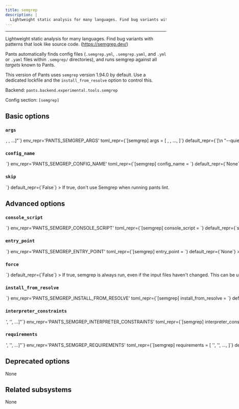 ```yaml
---
title: semgrep
description: |
  Lightweight static analysis for many languages. Find bug variants with patterns that look like source code. (https://semgrep.dev/)
---
```



---

Lightweight static analysis for many languages. Find bug variants with patterns that look like source code. (https://semgrep.dev/)

Pants automatically finds config files (`.semgrep.yml`, `.semgrep.yaml`, and `.yml` or `.yaml` files within `.semgrep/` directories), and runs semgrep against all _targets_ known to Pants.

This version of Pants uses `semgrep` version 1.94.0 by default. Use a dedicated lockfile and the `install_from_resolve` option to control this.

Backend: <span className="color--primary">`pants.backend.experimental.tools.semgrep`</span>

Config section: <span className="color--primary">`[semgrep]`</span>

<span className={styles.options}>

## Basic options

### `args`

<Option
  cli_repr={`--semgrep-args="[<shell_str>, <shell_str>, ...]"`}
  env_repr='PANTS_SEMGREP_ARGS'
  toml_repr={`[semgrep]
args = [
    <shell_str>,
    <shell_str>,
    ...,
]`}
  default_repr={`[\n  "--quiet"\n]`}
>

Arguments to pass directly to Semgrep, e.g. `--semgrep-args='--verbose'`.

This includes --quiet by default to reduce the volume of output.

</Option>

### `config_name`

<Option
  cli_repr={`--semgrep-config-name=<str>`}
  env_repr='PANTS_SEMGREP_CONFIG_NAME'
  toml_repr={`[semgrep]
config_name = <str>`}
  default_repr={`None`}
>

The name of the semgrep config file or directory, which will be discovered and used hierarchically. If using a file, it must have the extension `.yaml` or `.yml`.

URLs and registry names are not supported.

</Option>

### `skip`

<Option
  cli_repr={`--[no-]semgrep-skip`}
  env_repr='PANTS_SEMGREP_SKIP'
  toml_repr={`[semgrep]
skip = <bool>`}
  default_repr={`False`}
>

If true, don&#x27;t use Semgrep when running `pants lint`.

</Option>

## Advanced options

### `console_script`

<Option
  cli_repr={`--semgrep-console-script=<str>`}
  env_repr='PANTS_SEMGREP_CONSOLE_SCRIPT'
  toml_repr={`[semgrep]
console_script = <str>`}
  default_repr={`semgrep`}
>

The console script for the tool. Using this option is generally preferable to (and mutually exclusive with) specifying an `--entry-point` since console script names have a higher expectation of staying stable across releases of the tool. Usually, you will not want to change this from the default.

</Option>

### `entry_point`

<Option
  cli_repr={`--semgrep-entry-point=<str>`}
  env_repr='PANTS_SEMGREP_ENTRY_POINT'
  toml_repr={`[semgrep]
entry_point = <str>`}
  default_repr={`None`}
>

The entry point for the tool. Generally you only want to use this option if the tool does not offer a `--console-script` (which this option is mutually exclusive with). Usually, you will not want to change this from the default.

</Option>

### `force`

<Option
  cli_repr={`--[no-]semgrep-force`}
  env_repr='PANTS_SEMGREP_FORCE'
  toml_repr={`[semgrep]
force = <bool>`}
  default_repr={`False`}
>

If true, semgrep is always run, even if the input files haven&#x27;t changed. This can be used to run cloud rulesets like `pants lint --semgrep-force --semgrep-args='--config=p/python' ::`. Without `--semgrep-force`, using the cloud rulesets may give inconsistent results on different machines, due to caching, because the rulesets may change.

</Option>

### `install_from_resolve`

<Option
  cli_repr={`--semgrep-install-from-resolve=<str>`}
  env_repr='PANTS_SEMGREP_INSTALL_FROM_RESOLVE'
  toml_repr={`[semgrep]
install_from_resolve = <str>`}
  default_repr={`None`}
>

If specified, install the tool using the lockfile for this named resolve.

This resolve must be defined in `[python].resolves`, as described in https://www.pantsbuild.org/2.27/docs/python/overview/lockfiles#lockfiles-for-tools.

The resolve&#x27;s entire lockfile will be installed, unless specific requirements are listed via the `requirements` option, in which case only those requirements will be installed. This is useful if you don&#x27;t want to invalidate the tool&#x27;s outputs when the resolve incurs changes to unrelated requirements.

If unspecified, and the `lockfile` option is unset, the tool will be installed using the default lockfile shipped with Pants, which uses `semgrep` version 1.94.0.

If unspecified, and the `lockfile` option is set, the tool will use the custom `semgrep` &#x22;tool lockfile&#x22; generated from the `version` and `extra_requirements` options. But note that this mechanism is deprecated.

</Option>

### `interpreter_constraints`

<Option
  cli_repr={`--semgrep-interpreter-constraints="['<str>', '<str>', ...]"`}
  env_repr='PANTS_SEMGREP_INTERPRETER_CONSTRAINTS'
  toml_repr={`[semgrep]
interpreter_constraints = [
    '<str>',
    '<str>',
    ...,
]`}
  default_repr={`[\n  "CPython>=3.8,<4"\n]`}
>

Python interpreter constraints for this tool.

</Option>

### `requirements`

<Option
  cli_repr={`--semgrep-requirements="['<str>', '<str>', ...]"`}
  env_repr='PANTS_SEMGREP_REQUIREMENTS'
  toml_repr={`[semgrep]
requirements = [
    '<str>',
    '<str>',
    ...,
]`}
  default_repr={`[]`}
>

If `install_from_resolve` is specified, install these requirements, at the versions provided by the specified resolve&#x27;s lockfile.

Values can be pip-style requirements (e.g., `tool` or `tool==1.2.3` or `tool>=1.2.3`), or addresses of `python_requirement` targets (or targets that generate or depend on `python_requirement` targets). Make sure to use the `//` prefix to refer to targets using their full address from the root (e.g. `//3rdparty/python:tool`). This is necessary to distinguish address specs from local or VCS requirements.

The lockfile will be validated against the requirements - if a lockfile doesn&#x27;t provide the requirement (at a suitable version, if the requirement specifies version constraints) Pants will error.

If unspecified, install the entire lockfile.

</Option>

## Deprecated options

None

## Related subsystems

None

</span>
